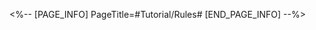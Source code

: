 <%-- [PAGE_INFO]
PageTitle=#Tutorial/Rules#
[END_PAGE_INFO] --%>
{{Tutorial
|sort      = 998501
|title     = Rules
|subtitle  = 
|type      = 
|about     = 
|image1    = Tutorial Rules 1.png{{subst:void|<!--$UPLOAD:<<SpriteOutput/TutorialPic/TutorialPage_998501.png>-<Tutorial Rules 1.png>-<Tutorial Files>>-->}}
|text1     = Passing through Speed Boost Zones increases your Speed.
|image2    = Tutorial Rules 2.png{{subst:void|<!--$UPLOAD:<<SpriteOutput/TutorialPic/TutorialPage_998502.png>-<Tutorial Rules 2.png>-<Tutorial Files>>-->}}
|text2     = Touching Slowing Zones decreases your Speed.
|image3    = Tutorial Rules 3.png{{subst:void|<!--$UPLOAD:<<SpriteOutput/TutorialPic/TutorialPage_998503.png>-<Tutorial Rules 3.png>-<Tutorial Files>>-->}}
|text3     = This is a {{Color|h|nobold=1|Billboard}}.<br />You will be {{Color|h|nobold=1|Slowed}} when you run into a Billboard.<br />Please don't offend the advertisers!
|image4    = Tutorial Rules 4.png{{subst:void|<!--$UPLOAD:<<SpriteOutput/TutorialPic/TutorialPage_998504.png>-<Tutorial Rules 4.png>-<Tutorial Files>>-->}}
|text4     = Collect {{Color|h|nobold=1|Skill Bottles}} and fill up the Charge bar.
|image5    = Tutorial Rules 5.png{{subst:void|<!--$UPLOAD:<<SpriteOutput/TutorialPic/TutorialPage_998505.png>-<Tutorial Rules 5.png>-<Tutorial Files>>-->}}
|text5     = Collect {{Color|h|nobold=1|Speed Boost Bottle}} and accumulate Speeding Energy.
|image6    = Tutorial Rules 6.png{{subst:void|<!--$UPLOAD:<<SpriteOutput/TutorialPic/TutorialPage_998506.png>-<Tutorial Rules 6.png>-<Tutorial Files>>-->}}
|text6     = Watch out for {{Color|h|nobold=1|Unidentified Dolls}} on the racetrack! If you run into them, you'll {{Color|h|nobold=1|lose control and become stunned}}!
}}